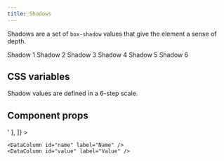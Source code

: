 ```yaml
---
title: Shadows
---
```


Shadows are a set of `box-shadow` values that give the element a sense of depth.

<Example gap="5">
  <Label>Shadow 1</Label>
  <ExampleBox shadow="1" />
  <Label>Shadow 2</Label>
  <ExampleBox shadow="2" />
  <Label>Shadow 3</Label>
  <ExampleBox shadow="3" />
  <Label>Shadow 4</Label>
  <ExampleBox shadow="4" />
  <Label>Shadow 5</Label>
  <ExampleBox shadow="5" />
  <Label>Shadow 6</Label>
  <ExampleBox shadow="6" />
</Example>

## CSS variables

Shadow values are defined in a 6-step scale.

<Example>
  <DataTable
    data={[
      { name: '--box-shadow-1', value: '0 1px 2px 0 rgb(0 0 0 / 0.05)' },
      {
        name: '--box-shadow-2',
        value: '0 1px 3px 0 rgb(0 0 0 / 0.1), 0 1px 2px -1px rgb(0 0 0 / 0.1)',
      },
      {
        name: '--box-shadow-3',
        value: '0 4px 6px -1px rgb(0 0 0 / 0.1), 0 2px 4px -2px rgb(0 0 0 / 0.1)',
      },
      {
        name: '--box-shadow-4',
        value: '0 10px 15px -3px rgb(0 0 0 / 0.1), 0 4px 6px -4px rgb(0 0 0 / 0.1)',
      },
      {
        name: '--box-shadow-5',
        value: '0 20px 25px -5px rgb(0 0 0 / 0.1), 0 8px 10px -6px rgb(0 0 0 / 0.1)',
      },
      { name: '--box-shadow-6', value: '0 25px 50px -12px rgb(0 0 0 / 0.25)' },
    ]}
  >
    <DataColumn id="name" label="Name" />
    <DataColumn id="value" label="Value" />
  </DataTable>
</Example>

## Component props

<Example>
  <DataTable
    data={[
      { name: 'shadow', value: 'Responsive<"1" | "2" | "3" | "4" | "5" | "6">' },
    ]}
>

    <DataColumn id="name" label="Name" />
    <DataColumn id="value" label="Value" />

  </DataTable>
</Example>
